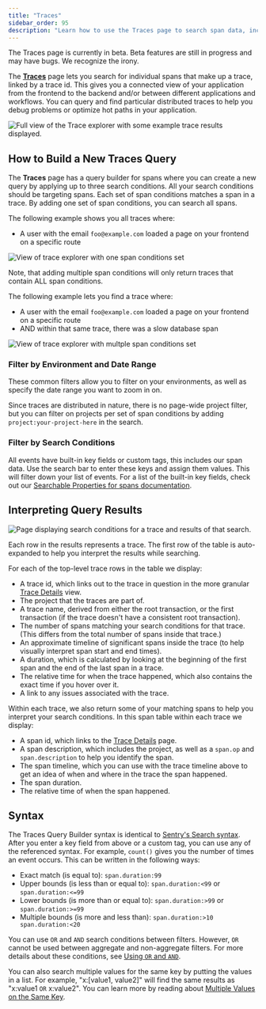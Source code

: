 ```yaml
---
title: "Traces"
sidebar_order: 95
description: "Learn how to use the Traces page to search span data, including conditions relating to the structure of the trace itself, and find distributed traces that help you get to the root cause of the problem."
---
```

<Note>
The Traces page is currently in beta. Beta features are still in progress and may have bugs. We recognize the irony.
</Note>

The [**Traces**](https://sentry.io/orgredirect/organizations/:orgslug/performance/traces/) page lets you search for individual spans that make up a trace, linked by a trace id. This gives you a connected view of your application from the frontend to the backend and/or between different applications and workflows. You can query and find particular distributed traces to help you debug problems or optimize hot paths in your application.

![Full view of the Trace explorer with some example trace results displayed.](./img/traces-homepage.png)


## How to Build a New Traces Query
The **Traces** page has a query builder for spans where you can create a new query by applying up to three search conditions. All your search conditions should be targeting spans. Each set of span conditions matches a span in a trace. By adding one set of span conditions, you can search all spans.

The following example shows you all traces where:
- A user with the email `foo@example.com` loaded a page on your frontend on a specific route

![View of trace explorer with one span conditions set](./img/traces-one-span-conditions-example.png)

Note, that adding multiple span conditions will only return traces that contain ALL span conditions.

The following example lets you find a trace where:
- A user with the email `foo@example.com` loaded a page on your frontend on a specific route
- AND within that same trace, there was a slow database span

![View of trace explorer with multple span conditions set](./img/traces-multiple-span-conditions-example.png)

### Filter by Environment and Date Range

These common filters allow you to filter on your environments, as well as specify the date range you want to zoom in on.

Since traces are distributed in nature, there is no page-wide project filter, but you can filter on projects per set of span conditions by adding `project:your-project-here` in the search.

### Filter by Search Conditions

All events have built-in key fields or custom tags, this includes our span data. Use the search bar to enter these keys and assign them values. This will filter down your list of events. For a list of the built-in key fields, check out our [Searchable Properties for spans documentation](/product/sentry-basics/search/searchable-properties/spans).


## Interpreting Query Results

![Page displaying search conditions for a trace and results of that search.](./img/traces-results.png)

Each row in the results represents a trace. The first row of the table is auto-expanded to help you interpret the results while searching.

For each of the top-level trace rows in the table we display:

- A trace id, which links out to the trace in question in the more granular [Trace Details](/concepts/key-terms/tracing/trace-view/) view.
- The project that the traces are part of.
- A trace name, derived from either the root transaction, or the first transaction (if the trace doesn't have a consistent root transaction).
- The number of spans matching your search conditions for that trace. (This differs from the total number of spans inside that trace.)
- An approximate timeline of significant spans inside the trace (to help visually interpret span start and end times).
- A duration, which is calculated by looking at the beginning of the first span and the end of the last span in a trace.
- The relative time for when the trace happened, which also contains the exact time if you hover over it.
- A link to any issues associated with the trace.

Within each trace, we also return some of your matching spans to help you interpret your search conditions. In this span table within each trace we display:

- A span id, which links to the [Trace Details](/concepts/key-terms/tracing/trace-view/) page.
- A span description, which includes the project, as well as a `span.op` and `span.description` to help you identify the span.
- The span timeline, which you can use with the trace timeline above to get an idea of when and where in the trace the span happened.
- The span duration.
- The relative time of when the span happened.


## Syntax

The Traces Query Builder syntax is identical to [Sentry's Search syntax](/product/sentry-basics/search/). After you enter a key field from above or a custom tag, you can use any of the referenced syntax. For example, `count()` gives you the number of times an event occurs. This can be written in the following ways:

- Exact match (is equal to): `span.duration:99`
- Upper bounds (is less than or equal to): `span.duration:<99` or `span.duration:<=99`
- Lower bounds (is more than or equal to): `span.duration:>99` or `span.duration:>=99`
- Multiple bounds (is more and less than): `span.duration:>10 span.duration:<20`

You can use `OR` and `AND` search conditions between filters. However, `OR` cannot be used between aggregate and non-aggregate filters. For more details about these conditions, see [Using `OR` and `AND`](/product/sentry-basics/search/#using-or-and-and).

You can also search multiple values for the same key by putting the values in a list. For example, "x:[value1, value2]" will find the same results as "x:value1 `OR` x:value2". You can learn more by reading about [Multiple Values on the Same Key](/product/sentry-basics/search/#multiple-values-on-the-same-key).

